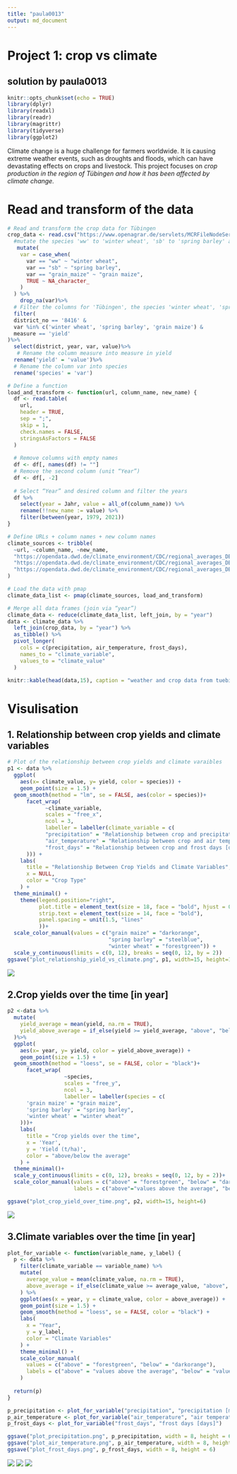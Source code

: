 ```yaml
---
title: "paula0013"
output: md_document
---
```


# Project 1: crop vs climate 
## solution by paula0013 
```r
knitr::opts_chunk$set(echo = TRUE)
library(dplyr)
library(readxl)
library(readr)
library(magrittr)
library(tidyverse)
library(ggplot2)
```

Climate change is a huge challenge for farmers worldwide. It is causing extreme weather events, such as droughts and floods, which can have devastating effects on crops and livestock. This project focuses on *crop production in the region of Tübingen and how it has been affected by climate change.*

# Read and transform of the data
```r
# Read and transform the crop data for Tübingen
crop_data <- read.csv("https://www.openagrar.de/servlets/MCRFileNodeServlet/openagrar_derivate_00056476/Final_data.csv") %>% 
  #mutate the species 'ww' to 'winter wheat', 'sb' to 'spring barley' and 'grain_maize' to 'grain maize'
   mutate(
    var = case_when(
      var == "ww" ~ "winter wheat",
      var == "sb" ~ "spring barley",
      var == "grain_maize" ~ "grain maize",
      TRUE ~ NA_character_
    )
  ) %>%
    drop_na(var)%>%
  # Filter the columns for 'Tübingen', the species 'winter wheat', 'spring barley' and 'grain maize' and the measure in 'yield'
  filter(
  district_no == '8416' & 
  var %in% c('winter wheat', 'spring barley', 'grain maize') & 
  measure == 'yield'
)%>%
  select(district, year, var, value)%>%
   # Rename the column measure into measure in yield
  rename('yield' = 'value')%>%
  # Rename the column var into species 
  rename('species' = 'var')

# Define a function
load_and_transform <- function(url, column_name, new_name) {
  df <- read.table(
    url,
    header = TRUE,
    sep = ";",
    skip = 1,
    check.names = FALSE,
    stringsAsFactors = FALSE
  )
  
  # Remove columns with empty names
  df <- df[, names(df) != ""]
  # Remove the second column (unit “Year”)
  df <- df[, -2]
  
  # Select “Year” and desired column and filter the years
  df %>%
    select(year = Jahr, value = all_of(column_name)) %>%
    rename(!!new_name := value) %>%
    filter(between(year, 1979, 2021))
}

# Define URLs + column names + new column names
climate_sources <- tribble(
  ~url, ~column_name, ~new_name,
  "https://opendata.dwd.de/climate_environment/CDC/regional_averages_DE/annual/precipitation/regional_averages_rr_year.txt", "Baden-Wuerttemberg", "precipitation",
  "https://opendata.dwd.de/climate_environment/CDC/regional_averages_DE/annual/air_temperature_mean/regional_averages_tm_year.txt", "Baden-Wuerttemberg", "air_temperature",
  "https://opendata.dwd.de/climate_environment/CDC/regional_averages_DE/annual/ice_days/regional_averages_txcs_year.txt", "Baden-Wuerttemberg", "frost_days"
)

# Load the data with pmap
climate_data_list <- pmap(climate_sources, load_and_transform)

# Merge all data frames (join via “year”)
climate_data <- reduce(climate_data_list, left_join, by = "year")
data <- climate_data %>%
  left_join(crop_data, by = "year") %>%
  as_tibble() %>%
  pivot_longer(
    cols = c(precipitation, air_temperature, frost_days),
    names_to = "climate_variable",
    values_to = "climate_value"
  )

knitr::kable(head(data,15), caption = "weather and crop data from tuebingen (1976–2021)")
```

# Visulisation 
## 1. Relationship between crop yields and climate variables
```r
# Plot of the relationship between crop yields and climate varaibles 
p1 <- data %>%
  ggplot(
    aes(x= climate_value, y= yield, color = species)) +
    geom_point(size = 1.5) + 
  geom_smooth(method = "lm", se = FALSE, aes(color = species))+
      facet_wrap(
            ~climate_variable, 
            scales = "free_x", 
            ncol = 3, 
            labeller = labeller(climate_variable = c(
            "precipitation" = "Relationship between crop and precipitation [mm]",
            "air_temperature" = "Relationship between crop and air temperature [°C]",
            "frost_days" = "Relationship between crop and frost days [days]"
      ))) + 
    labs(
      title = "Relationship Between Crop Yields and Climate Variables", 
      x = NULL, 
      color = "Crop Type"
    ) +
  theme_minimal() +
    theme(legend.position="right",
          plot.title = element_text(size = 18, face = "bold", hjust = 0.5),
          strip.text = element_text(size = 14, face = "bold"),
          panel.spacing = unit(1.5, "lines"
          ))+
  scale_color_manual(values = c("grain maize" = "darkorange",
                                "spring barley" = "steelblue",
                                "winter wheat" = "forestgreen")) +
  scale_y_continuous(limits = c(0, 12), breaks = seq(0, 12, by = 2))
ggsave("plot_relationship_yield_vs_climate.png", p1, width=15, height=10)
```
![](plot_relationship_yield_vs_climate.png)

## 2.Crop yields over the time [in year] 
```r
p2 <-data %>%
  mutate(
    yield_average = mean(yield, na.rm = TRUE),
    yield_above_average = if_else(yield >= yield_average, "above", "below")
  )%>%
  ggplot(
    aes(x= year, y= yield, color = yield_above_average)) +
    geom_point(size = 1.5) + 
  geom_smooth(method = "loess", se = FALSE, color = "black")+
      facet_wrap(
                  ~species, 
                  scales = "free_y", 
                  ncol = 3,
                  labeller = labeller(species = c(
      'grain maize' = "grain maize",
      'spring barley' = "spring barley",
      'winter wheat' = "winter wheat"
    )))+ 
    labs(
      title = "Crop yields over the time", 
      x = 'Year', 
      y = 'Yield (t/ha)', 
      color = "above/below the average"
    ) +
  theme_minimal()+ 
  scale_y_continuous(limits = c(0, 12), breaks = seq(0, 12, by = 2))+ 
  scale_color_manual(values = c("above" = "forestgreen", "below" = "darkorange"),
                     labels = c("above"="values above the average", "below" = "values below the average"))

ggsave("plot_crop_yield_over_time.png", p2, width=15, height=6)
```
![](plot_crop_yield_over_time.png)


## 3.Climate variables over the time [in year]
```r
plot_for_variable <- function(variable_name, y_label) {
  p <- data %>%
    filter(climate_variable == variable_name) %>%
    mutate(
      average_value = mean(climate_value, na.rm = TRUE),
      above_average = if_else(climate_value >= average_value, "above", "below")
    ) %>%
    ggplot(aes(x = year, y = climate_value, color = above_average)) +
    geom_point(size = 1.5) +
    geom_smooth(method = "loess", se = FALSE, color = "black") +
    labs(
      x = "Year",
      y = y_label,
      color = "Climate Variables"
    ) +
    theme_minimal() +
    scale_color_manual(
      values = c("above" = "forestgreen", "below" = "darkorange"),
      labels = c("above" = "values above the average", "below" = "values below the average")
    )
  
  return(p)
}

p_precipitation <- plot_for_variable("precipitation", "precipitation [mm]")
p_air_temperature <- plot_for_variable("air_temperature", "air temperature [°C]")
p_frost_days <- plot_for_variable("frost_days", "frost days [days]")

ggsave("plot_precipitation.png", p_precipitation, width = 8, height = 6)
ggsave("plot_air_temperature.png", p_air_temperature, width = 8, height = 6)
ggsave("plot_frost_days.png", p_frost_days, width = 8, height = 6)
```
![](plot_precipitation.png)
![](plot_air_temperature.png)
![](plot_frost_days.png)